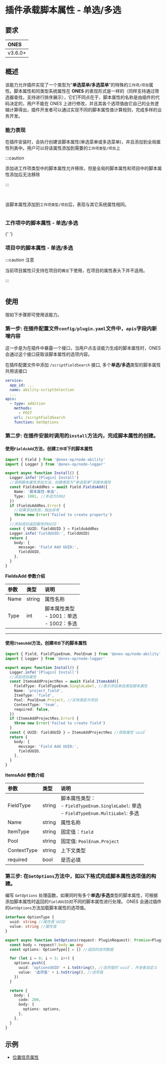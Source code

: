 
# 插件承载脚本属性 - 单选/多选

## 要求

| **ONES** |
| :------- |
| v3.6.0+  |

## 概述

该能力允许插件实现了一个类型为“**单选菜单/多选菜单**”的特殊的`工作项/项目`属性。脚本属性和同类型系统属性在 **ONES** 的表现形式是一样的（同样支持通过筛选器查找，支持进行排序展示），它们不同点在于，脚本属性的名称是由插件的代码决定的，用户不能在 ONES 上进行修改，并且其各个选项值由它自己的业务逻辑计算得出，插件开发者可以通过实现不同的脚本属性值计算规则，完成多样的业务开发。

### 能力表现

在插件安装时，会执行创建该脚本属性(单选菜单或多选菜单)，并且添加到全局属性列表中。用户可以将该属性添加到需要的`工作项类型/项目`上

:::caution

添加进工作项类型中的脚本属性允许移除，但是全局的脚本属性和项目中的脚本属性添加后无法移除

:::

<br />

该脚本属性添加到`工作项类型/项目`后，表现与其它系统属性相同。

<Image img={scriptFieldSelection1} />

### 工作项中的脚本属性 - 单选/多选

<Image img={scriptFieldSelection2} />{' '}

### 项目中的脚本属性 - 单选/多选

:::caution 注意

当前项目属性只支持在项目的`概览`下使用，在项目的属性表头下并不适用。

:::

<Image img={scriptFieldSelection3} />

## 使用

按如下步骤即可使用该能力。

### 第一步: 在插件配置文件`config/plugin.yaml`文件中，`apis`字段内新增内容

这一步是为在插件中暴露一个接口，当用户点击该能力生成的脚本属性时，ONES 会通过这个接口获取该脚本属性的选项内容。

在插件配置文件中添加 `/scriptFieldSearch` 接口, 多个**单选/多选**类型的脚本属性共用该接口

```yaml title="config/plugin.yaml"
service:
  app_id: ...
  name: ability-scriptSelection
  ...
apis:
  - type: addition
    methods:
      - POST
    url: /scriptFieldSearch
    function: GetOptions
```

### 第二步: 在插件安装时调用的`install`方法内，完成脚本属性的创建。

#### 使用`FieldsAdd`方法，创建`工作项`下的脚本属性

```typescript title="backend/src/index.ts"
import { Field } from '@ones-op/node-ability'
import { Logger } from '@ones-op/node-logger'

export async function Install() {
  Logger.info('[Plugin] Install')
  //调用脚本属性添加方法，创建类型为“单选菜单”的脚本属性
  const FieldsAddRes = await Field.FieldsAdd({
    Name: '脚本属性-单选',
    Type: 1001, //多选为1002
  })
  if (FieldsAddRes.Error) {
    //如果添加失败，抛出异常
    throw new Error('Failed to create property')
  }
  //添加成功返回属性的UUID
  const { UUID: fieldUUID } = FieldsAddRes
  Logger.info('fieldUUID:', fieldUUID)
  return {
    body: {
      message: 'Field Add UUID:',
      fieldUUID,
    },
  }
}
```

**FieldsAdd 参数介绍**

| 参数 | 类型   | 说明                                            |
| :--- | :----- | :---------------------------------------------- |
| Name | string | 属性名称                                        |
| Type | int    | 脚本属性类型<br />- 1001：单选<br/>- 1002：多选 |

---

#### 使用`ItemsAdd`方法，创建`项目`下的脚本属性

```typescript title="backend/src/index.ts"
import { Field, FieldTypeEnum, PoolEnum } from '@ones-op/node-ability'
import { Logger } from '@ones-op/node-logger'

export async function Install() {
  Logger.info('[Plugin] Install')
  //添加项目属性
  const ItemsAddProjectRes = await Field.ItemsAdd({
    FieldType: FieldTypeEnum.SingleLabel, //表示添加单选类型脚本属性
    Name: 'project_field',
    ItemType: 'field',
    Pool: PoolEnum.Project, //实体类型为项目
    ContextType: 'team',
    required: false,
  })
  if (ItemsAddProjectRes.Error) {
    throw new Error('Failed to create field')
  }
  const { UUID: fieldUUID } = ItemsAddProjectRes //获取属性`uuid`
  return {
    body: {
      message: 'Field Add UUID:',
      fieldUUID,
    },
  }
}
```

**ItemsAdd 参数介绍**

| 参数        | 类型   | 说明                                                                                            |
| :---------- | :----- | :---------------------------------------------------------------------------------------------- |
| FieldType   | string | 脚本属性类型：<br />- `FieldTypeEnum.SingleLabel`: 单选<br />- `FieldTypeEnum.MultiLabel`: 多选 |
| Name        | string | 属性名称                                                                                        |
| ItemType    | string | 固定值：`field`                                                                                 |
| Pool        | string | 固定值: `PoolEnum.Project`                                                                      |
| ContextType | string | 上下文类型                                                                                      |
| required    | bool   | 是否必填                                                                                        |

### 第三步: 在`GetOptions`方法中，如以下格式完成脚本属性选项值的构建。

编写 `GetOptions` 处理函数，如果同时有多个**单选/多选**类型的脚本属性，可根据添加脚本属性时返回的`fieldUUID`对不同的脚本属性进行处理。
ONES 会通过插件的`GetOptions`方法加载脚本属性的选项值。

```typescript
interface OptionType {
  uuid: string //属性值`UUID`
  value: string //属性值
}

export async function GetOptions(request: PluginRequest): Promise<PluginResponse> {
  const body = request?.body as any
  const options: OptionType[] = [] //返回的选项数据

  for (let i = 0; i < 3; i++) {
    options.push({
      uuid: 'optionsUUID' + i.toString(), //选项值的`uuid`，开发者自定义
      value: '选项值' + i.toString(), //选项值
    })
  }

  return {
    body: {
      code: 200,
      body: {
        options: options,
      },
    },
  }
}
```

## 示例

- [位置信息属性](sample-script-field-selection1.mdx)
